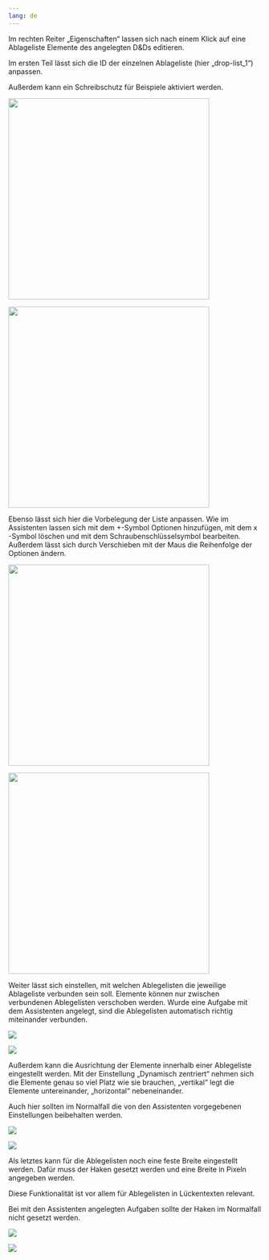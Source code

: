 ```yaml
---
lang: de
---
```


Im rechten Reiter „Eigenschaften“ lassen sich nach einem Klick auf eine Ablageliste Elemente des angelegten D&Ds editieren. 

Im ersten Teil lässt sich die ID der einzelnen Ablageliste (hier „drop-list_1“) anpassen.

Außerdem kann ein Schreibschutz für Beispiele aktiviert werden.

:::{.content-hidden unless-meta="ist-glossar"}
![](../Glossar/DaD_Fragment_Grafik_eins.png){width=400}
:::
:::{.content-hidden when-meta="ist-glossar"}
![](../../Glossar/DaD_Fragment_Grafik_eins.png){width=400}
:::

Ebenso lässt sich hier die Vorbelegung der Liste anpassen. Wie im Assistenten lassen sich mit dem +-Symbol Optionen hinzufügen, mit dem x -Symbol löschen und mit dem Schraubenschlüsselsymbol bearbeiten. Außerdem lässt sich durch Verschieben mit der Maus die Reihenfolge der Optionen ändern.

:::{.content-hidden unless-meta="ist-glossar"}
![](DaD_Fragment_Grafik_zwei.png){width=400}
:::
:::{.content-hidden when-meta="ist-glossar"}
![](../../Glossar/DaD_Fragment_Grafik_zwei.png){width=400}
:::

Weiter lässt sich einstellen, mit welchen Ablegelisten die jeweilige Ablageliste verbunden sein soll. Elemente können nur zwischen verbundenen Ablegelisten verschoben werden. Wurde eine Aufgabe mit dem Assistenten angelegt, sind die Ablegelisten automatisch richtig miteinander verbunden.

:::{.content-hidden unless-meta="ist-glossar"}
![](DaD_Fragment_Grafik_drei.png)
:::
:::{.content-hidden when-meta="ist-glossar"}
![](../../Glossar/DaD_Fragment_Grafik_drei.png)
:::

Außerdem kann die Ausrichtung der Elemente innerhalb einer Ablegeliste eingestellt werden. Mit der Einstellung „Dynamisch zentriert“ nehmen sich die Elemente genau so viel Platz wie sie brauchen, „vertikal“ legt die Elemente untereinander, „horizontal“ nebeneinander. 

Auch hier sollten im Normalfall die von den Assistenten vorgegebenen Einstellungen beibehalten werden.

:::{.content-hidden unless-meta="ist-glossar"}
![](DaD_Fragment_Grafik_vier.png)
:::
:::{.content-hidden when-meta="ist-glossar"}
![](../../Glossar/DaD_Fragment_Grafik_vier.png)
:::

Als letztes kann für die Ablegelisten noch eine feste Breite eingestellt werden. Dafür muss der Haken gesetzt werden und eine Breite in Pixeln angegeben werden. 

Diese Funktionalität ist vor allem für Ablegelisten in Lückentexten relevant. 

Bei mit den Assistenten angelegten Aufgaben sollte der Haken im Normalfall nicht gesetzt werden.

:::{.content-hidden unless-meta="ist-glossar"}
![](DaD_Fragment_Grafik_funf.png)
:::
:::{.content-hidden when-meta="ist-glossar"}
![](../../Glossar/DaD_Fragment_Grafik_funf.png)
:::